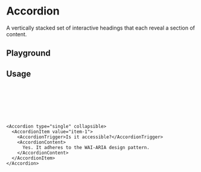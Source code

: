 

<Meta of={AccordionStories} />

# Accordion
A vertically stacked set of interactive headings that each reveal a section of content.

## Playground
<Canvas of={AccordionStories.Default} />
<Controls of={AccordionStories.Default} />

## Usage
```ts
import {
  Accordion,
  AccordionContent,
  AccordionItem,
  AccordionTrigger,
} from "@eteon/ui"

```
```tsx
<Accordion type="single" collapsible>
  <AccordionItem value="item-1">
    <AccordionTrigger>Is it accessible?</AccordionTrigger>
    <AccordionContent>
      Yes. It adheres to the WAI-ARIA design pattern.
    </AccordionContent>
  </AccordionItem>
</Accordion>
```